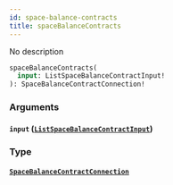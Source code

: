 ```yaml
---
id: space-balance-contracts
title: spaceBalanceContracts
---
```



No description

```graphql
spaceBalanceContracts(
  input: ListSpaceBalanceContractInput!
): SpaceBalanceContractConnection!
```


### Arguments

#### `input` ([`ListSpaceBalanceContractInput`](../../references/inputs/list-space-balance-contract-input))




### Type

#### [`SpaceBalanceContractConnection`](../../references/objects/space-balance-contract-connection) 






